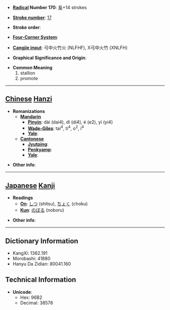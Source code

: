 * '''[[Wiktionary:Chinese radical index| Radical]] Number 170''': [[Wiktionary:Chinese radical index 阜|阜]]+14 strokes

* '''[[Wiktionary:Chinese total strokes index|Stroke number]]''': [[Wiktionary:Chinese total strokes index 17|17]]

* '''Stroke order''': 

* '''[[Wiktionary:Chinese four corner index|Four-Corner System]]''': 

* '''[[Wiktionary:Chinese Cangjie index|Cangjie input]]''': 弓中火竹火 (NLFHF), X弓中火竹 (XNLFH)

* '''Graphical Significance and Origin''': 

* '''Common Meaning'''
*#stallion
*# promote


----

== [[Chinese]] [[Hanzi]] ==

* '''Romanizations'''
** '''[[Mandarin]]'''
*** '''[[Pinyin]]''': dài (dai4), dì (di4), é (e2), yì (yi4)
*** '''[[Wade-Giles]]''': tai<sup>4</sup>, ti<sup>4</sup>, o<sup>2</sup>, i<sup>4</sup>
*** '''[[Yale]]''': 
** '''[[Cantonese]]'''
*** '''[[Jyutping]]''':
*** '''[[Penkyamp]]''': 
*** '''[[Yale]]''': 

* '''Other info''': 

----

== [[Japanese]] [[Kanji]] ==

* '''Readings'''
** '''[[On]]''': [[しつ]] (shitsu), [[ちょく]] (choku)
** '''[[Kun]]''': [[のぼる]] (noboru)

* '''Other info''':  

----

== Dictionary Information ==

* KangXi: 1362.191
* Morobashi: 41880
* Hanyu Da Zidian: 80041.160

== Technical Information ==

* '''Unicode''':
** Hex: 96B2
** Decimal: 38578